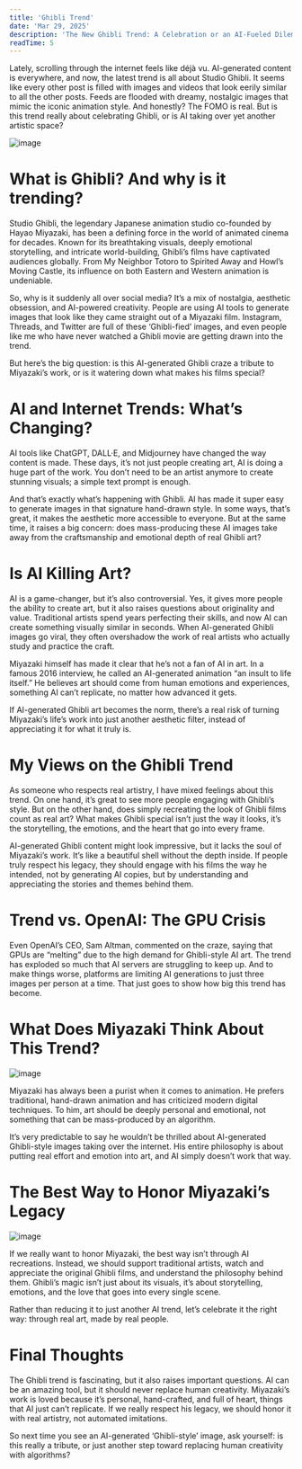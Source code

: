 ```yaml
---
title: 'Ghibli Trend'
date: 'Mar 29, 2025'
description: 'The New Ghibli Trend: A Celebration or an AI-Fueled Dilemma?'
readTime: 5
---
```


Lately, scrolling through the internet feels like déjà vu. AI-generated content is everywhere, and now, the latest trend is all about Studio Ghibli. It seems like every other post is filled with images and videos that look eerily similar to all the other posts. Feeds are flooded with dreamy, nostalgic images that mimic the iconic animation style. And honestly? The FOMO is real. But is this trend really about celebrating Ghibli, or is AI taking over yet another artistic space?

![image](https://i.imgur.com/z2wFzEB.png)

# What is Ghibli? And why is it trending?

Studio Ghibli, the legendary Japanese animation studio co-founded by Hayao Miyazaki, has been a defining force in the world of animated cinema for decades. Known for its breathtaking visuals, deeply emotional storytelling, and intricate world-building, Ghibli’s films have captivated audiences globally. From My Neighbor Totoro to Spirited Away and Howl’s Moving Castle, its influence on both Eastern and Western animation is undeniable.

So, why is it suddenly all over social media? It’s a mix of nostalgia, aesthetic obsession, and AI-powered creativity. People are using AI tools to generate images that look like they came straight out of a Miyazaki film. Instagram, Threads, and Twitter are full of these ‘Ghibli-fied’ images, and even people like me who have never watched a Ghibli movie are getting drawn into the trend.

But here’s the big question: is this AI-generated Ghibli craze a tribute to Miyazaki’s work, or is it watering down what makes his films special?

# AI and Internet Trends: What’s Changing?

AI tools like ChatGPT, DALL·E, and Midjourney have changed the way content is made. These days, it’s not just people creating art, AI is doing a huge part of the work. You don’t need to be an artist anymore to create stunning visuals; a simple text prompt is enough.

And that’s exactly what’s happening with Ghibli. AI has made it super easy to generate images in that signature hand-drawn style. In some ways, that’s great, it makes the aesthetic more accessible to everyone. But at the same time, it raises a big concern: does mass-producing these AI images take away from the craftsmanship and emotional depth of real Ghibli art?

# Is AI Killing Art?

AI is a game-changer, but it’s also controversial. Yes, it gives more people the ability to create art, but it also raises questions about originality and value. Traditional artists spend years perfecting their skills, and now AI can create something visually similar in seconds. When AI-generated Ghibli images go viral, they often overshadow the work of real artists who actually study and practice the craft.

Miyazaki himself has made it clear that he’s not a fan of AI in art. In a famous 2016 interview, he called an AI-generated animation “an insult to life itself.” He believes art should come from human emotions and experiences, something AI can’t replicate, no matter how advanced it gets.

If AI-generated Ghibli art becomes the norm, there’s a real risk of turning Miyazaki’s life’s work into just another aesthetic filter, instead of appreciating it for what it truly is.

# My Views on the Ghibli Trend

As someone who respects real artistry, I have mixed feelings about this trend. On one hand, it’s great to see more people engaging with Ghibli’s style. But on the other hand, does simply recreating the look of Ghibli films count as real art? What makes Ghibli special isn’t just the way it looks, it’s the storytelling, the emotions, and the heart that go into every frame.

AI-generated Ghibli content might look impressive, but it lacks the soul of Miyazaki’s work. It’s like a beautiful shell without the depth inside. If people truly respect his legacy, they should engage with his films the way he intended, not by generating AI copies, but by understanding and appreciating the stories and themes behind them.

# Trend vs. OpenAI: The GPU Crisis

Even OpenAI’s CEO, Sam Altman, commented on the craze, saying that GPUs are “melting” due to the high demand for Ghibli-style AI art. The trend has exploded so much that AI servers are struggling to keep up. And to make things worse, platforms are limiting AI generations to just three images per person at a time. That just goes to show how big this trend has become.

# What Does Miyazaki Think About This Trend?

![image](https://i.imgur.com/4ZqWlqU.png)

Miyazaki has always been a purist when it comes to animation. He prefers traditional, hand-drawn animation and has criticized modern digital techniques. To him, art should be deeply personal and emotional, not something that can be mass-produced by an algorithm.

It’s very predictable to say he wouldn’t be thrilled about AI-generated Ghibli-style images taking over the internet. His entire philosophy is about putting real effort and emotion into art, and AI simply doesn’t work that way.

# The Best Way to Honor Miyazaki’s Legacy

![image](https://i.imgur.com/MrYbL08.png)

If we really want to honor Miyazaki, the best way isn’t through AI recreations. Instead, we should support traditional artists, watch and appreciate the original Ghibli films, and understand the philosophy behind them. Ghibli’s magic isn’t just about its visuals, it’s about storytelling, emotions, and the love that goes into every single scene.

Rather than reducing it to just another AI trend, let’s celebrate it the right way: through real art, made by real people.

# Final Thoughts

The Ghibli trend is fascinating, but it also raises important questions. AI can be an amazing tool, but it should never replace human creativity. Miyazaki’s work is loved because it’s personal, hand-crafted, and full of heart, things that AI just can’t replicate. If we really respect his legacy, we should honor it with real artistry, not automated imitations.

So next time you see an AI-generated ‘Ghibli-style’ image, ask yourself: is this really a tribute, or just another step toward replacing human creativity with algorithms?